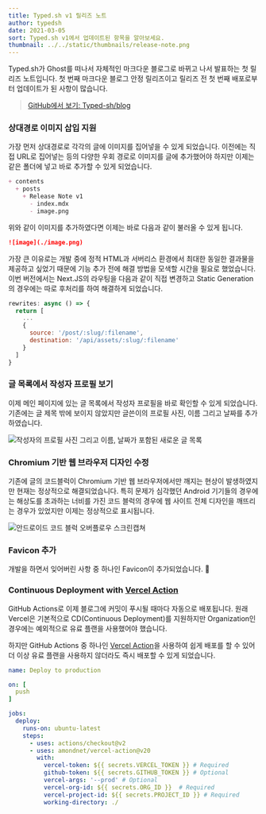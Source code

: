 ```yaml
---
title: Typed.sh v1 릴리즈 노트
author: typedsh
date: 2021-03-05
sort: Typed.sh v1에서 업데이트된 항목을 알아보세요.
thumbnail: ../../static/thumbnails/release-note.png
---
```


Typed.sh가 Ghost를 떠나서 자체적인 마크다운 블로그로 바뀌고 나서 발표하는 첫 릴리즈 노트입니다.
첫 번째 마크다운 블로그 안정 릴리즈이고 릴리즈 전 첫 번째 배포로부터 업데이트가 된 사항이 많습니다.

> [GitHub에서 보기: Typed-sh/blog](https://github.com/typed-sh/blog/releases/tag/v1.0.0)

### 상대경로 이미지 삽입 지원

가장 먼저 상대경로로 각각의 글에 이미지를 집어넣을 수 있게 되었습니다.
이전에는 직접 URL로 집어넣는 등의 다양한 우회 경로로 이미지를 글에 추가했어야 하지만 이제는 같은 폴더에 넣고 바로 추가할 수 있게 되었습니다.

```markdown
+ contents
  + posts
    + Release Note v1
      - index.mdx
      - image.png
```

위와 같이 이미지를 추가하였다면 이제는 바로 다음과 같이 불러올 수 있게 됩니다.

```markdown
![image](./image.png)
```

가장 큰 이유로는 개발 중에 정적 HTML과 서버리스 환경에서 최대한 동일한 결과물을 제공하고 싶었기 때문에 기능 추가 전에 해결 방법을 모색할 시간을 필요로 했었습니다.
이번 버전에서는 Next.JS의 라우팅을 다음과 같이 직접 변경하고 Static Generation의 경우에는 따로 후처리를 하여 해결하게 되었습니다.

```javascript
rewrites: async () => {
  return [
    ...
    {
      source: '/post/:slug/:filename',
      destination: '/api/assets/:slug/:filename'
    }
  ]
}
```

### 글 목록에서 작성자 프로필 보기

이제 메인 페이지에 있는 글 목록에서 작성자 프로필을 바로 확인할 수 있게 되었습니다.
기존에는 글 제목 밖에 보이지 않았지만 글쓴이의 프로필 사진, 이름 그리고 날짜를 추가하였습니다.

![작성자의 프로필 사진 그리고 이름, 날짜가 포함된 새로운 글 목록](./update-post-list.png)

### Chromium 기반 웹 브라우저 디자인 수정

기존에 글의 코드블럭이 Chromium 기반 웹 브라우저에서만 깨지는 현상이 발생하였지만 현재는 정상적으로 해결되었습니다.
특히 문제가 심각했던 Android 기기들의 경우에는 해상도를 초과하는 너비를 가진 코드 블럭의 경우에 웹 사이트 전체 디자인을 깨뜨리는 경우가 있었지만 이제는 정상적으로 표시됩니다.

![안드로이드 코드 블럭 오버플로우 스크린캡쳐](./android-codeblock-overflow.png)

### Favicon 추가

개발을 하면서 잊어버린 사항 중 하나인 Favicon이 추가되었습니다. 🤣

### Continuous Deployment with [Vercel Action](https://github.com/marketplace/actions/vercel-action)

GitHub Actions로 이제 블로그에 커밋이 푸시될 때마다 자동으로 배포됩니다.
원래 Vercel은 기본적으로 CD(Continuous Deployment)를 지원하지만 Organization인 경우에는 예외적으로 유료 플랜을 사용했어야 했습니다.

하지만 GitHub Actions 중 하나인 [Vercel Action](https://github.com/marketplace/actions/vercel-action)을 사용하여 쉽게 배포를 할 수 있어 더 이상 유료 플랜을 사용하지 않더라도 즉시 배포할 수 있게 되었습니다.

```yaml
name: Deploy to production

on: [
  push
]

jobs:
  deploy:
    runs-on: ubuntu-latest
    steps:
      - uses: actions/checkout@v2
      - uses: amondnet/vercel-action@v20
        with:
          vercel-token: ${{ secrets.VERCEL_TOKEN }} # Required
          github-token: ${{ secrets.GITHUB_TOKEN }} # Optional
          vercel-args: '--prod' # Optional
          vercel-org-id: ${{ secrets.ORG_ID }}  # Required
          vercel-project-id: ${{ secrets.PROJECT_ID }} # Required
          working-directory: ./
```
